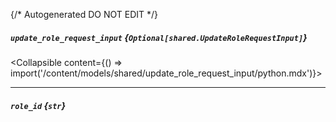 {/* Autogenerated DO NOT EDIT  */}

##### `update_role_request_input` *{`Optional[shared.UpdateRoleRequestInput]`}*
<Collapsible content={() => import('/content/models/shared/update_role_request_input/python.mdx')}>
</Collapsible>

---
##### `role_id` *{`str`}*

